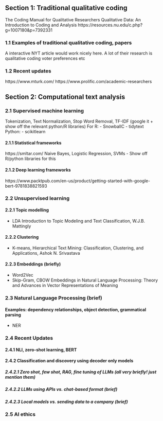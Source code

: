 
## Section 1: Traditional qualitative coding

The Coding Manual for Qualitative Researchers
Qualitative Data: An Introduction to Coding and Analysis
https://resources.nu.edu/c.php?g=1007180&p=7392331


### 1.1 Examples of traditional qualitative coding, papers

A interactive NYT article would work nicely here. A lot of their research is qualitative coding voter preferences etc

### 1.2 Recent updates

https://www.mturk.com/
https://www.prolific.com/academic-researchers

## Section 2: Computational text analysis

### 2.1 Supervised machine learning

Tokenization, Text Normalization, Stop Word Removal, TF-IDF (google it + show off the relevant python/R libraries)
For R:
- SnowballC
- tidytext
Python:
- scikitlearn

#### 2.1.1 Statistical frameworks

https://smltar.com/ 
Naive Bayes, Logistic Regression, SVMs
- Show off R/python libraries for this

#### 2.1.2 Deep learning frameworks

https://www.packtpub.com/en-us/product/getting-started-with-google-bert-9781838821593


### 2.2 Unsupervised learning 

#### 2.2.1 Topic modelling

- LDA
Introduction to Topic Modeling and Text Classification, W.J.B. Mattingly

#### 2.2.2 Clustering

- K-means, Hierarchical
Text Mining: Classification, Clustering, and Applications, Ashok N. Srivastava

#### 2.2.3 Embeddings (briefly)
- Word2Vec
- Skip-Gram, CBOW
Embeddings in Natural Language Processing: Theory and Advances in Vector Representations of Meaning

### 2.3 Natural Language Processing (brief)

#### Examples: dependency relationships, object detection, grammatical parsing
- NER

### 2.4 Recent Updates

#### 2.4.1 NLI, zero-shot learning, BERT

#### 2.4.2 Classification and discovery using decoder only models

##### 2.4.2.1 Zero shot, few shot, RAG, fine tuning of LLMs (all very briefly! just mention them)

##### 2.4.2.2 LLMs using APIs vs. chat-based format (brief)

##### 2.4.2.3 Local models vs. sending data to a company (brief)

### 2.5 AI ethics